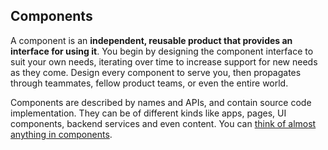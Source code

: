 ## Components

A component is an **independent, reusable product that provides an interface for using it**. You begin by designing the component interface to suit 
your own needs, iterating over time to increase support for new needs as they come.  Design every component to serve you, then propagates through teammates, fellow product teams, 
or even the entire world.

Components are described by names and APIs, and contain source code implementation. They can be of different kinds like apps, pages, UI components, backend services and even content.
You can [think of almost anything in components](/docs/thinking-in-components).

